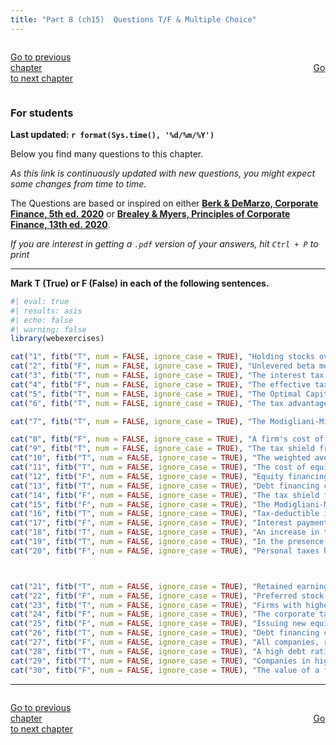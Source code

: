 ```yaml
---
title: "Part 8 (ch15)  Questions T/F & Multiple Choice"
---
```


                
::: {style="display: flex; justify-content: space-between; width: 100%;"}
[Go to previous chapter](p7tf.qmd){.btn .btn-primary role="button" data-toggle="tool" style="margin-right: 430px;"}
[Go to next chapter](p9tf.qmd){.btn .btn-primary role="button" data-toggle="tool"}
::: 

::: {.callout-warning}
### For students

**Last updated: `r format(Sys.time(), '%d/%m/%Y')`  **


Below you find many questions to this chapter. 

*As this link is continuously updated with new questions, you might expect some changes from time to time.*

The Questions are based or inspired on either [**Berk & DeMarzo, Corporate Finance, 5th ed. 2020**](https://www.amazon.com.br/Corporate-Finance-Global-Jonathan-Berk/dp/1292304154) or 
[**Brealey & Myers, Principles of Corporate Finance, 13th ed. 2020**](https://www.amazon.com.br/Principles-Corporate-Finance-Richard-Brealey/dp/1260565556/ref=sr_1_3?refinements=p_27%3ABrealey+Myers&s=books&sr=1-3).

*If you are interest in getting a `.pdf` version of your answers, hit `Ctrl + P` to print*

:::

___


**Mark T (True) or F (False) in each of the following sentences.**

::: {.webex-check .webex-box}

```r
#| eval: true
#| results: asis
#| echo: false
#| warning: false
library(webexercises)

cat("1", fitb("T", num = FALSE, ignore_case = TRUE), "Holding stocks over bonds can provide a tax advantage due to the deferral of capital gains taxes until the asset is sold, which effectively lowers the capital gains tax rate.",  "\n\n")
cat("2", fitb("F", num = FALSE, ignore_case = TRUE), "Unlevered beta measures the risk of a company's stock against that of the broader market, including the impact of a company's capital structure and leverage, while levered beta measures the market risk of a company without the impact of debt.",  "\n\n")
cat("3", fitb("T", num = FALSE, ignore_case = TRUE), "The interest tax shield with permanent debt implies that a company with a permanent level of debt will receive a consistent tax benefit due to the deductibility of interest expenses.",  "\n\n")
cat("4", fitb("F", num = FALSE, ignore_case = TRUE), "The effective tax advantage of debt can be calculated by multiplying the firm's interest expense by the corporate tax rate.",  "\n\n")
cat("5", fitb("T", num = FALSE, ignore_case = TRUE), "The Optimal Capital Structure with Taxes refers to the best mix of debt and equity financing that maximizes a company's market value while minimizing its cost of capital, taking into account the tax benefits of debt financing.",  "\n\n")
cat("6", fitb("T", num = FALSE, ignore_case = TRUE), "The tax advantage of debt arises from the fact that interest payments are reducing the overall tax burden on the firm.",  "\n\n")

cat("7", fitb("T", num = FALSE, ignore_case = TRUE), "The Modigliani-Miller theorem with taxes states that the value of a levered firm is equal to the value of an unlevered firm plus the present value of the tax shield from debt",  "\n\n")

cat("8", fitb("F", num = FALSE, ignore_case = TRUE), "A firm's cost of debt typically decreases as its credit rating improves, reflecting the reduced risk of default associated with higher credit ratings.",  "\n\n")
cat("9", fitb("T", num = FALSE, ignore_case = TRUE), "The tax shield from debt is equivalent to the amount of debt multiplied by the corporate tax rate.",  "\n\n")
cat("10", fitb("T", num = FALSE, ignore_case = TRUE), "The weighted average cost of capital (WACC) decreases as the proportion of debt in a firm's capital structure increases due to the tax shield provided by debt financing.",  "\n\n")
cat("11", fitb("T", num = FALSE, ignore_case = TRUE), "The cost of equity typically increases as a firm's leverage ratio increases due to the higher risk perceived by equity investors.",  "\n\n")
cat("12", fitb("F", num = FALSE, ignore_case = TRUE), "Equity financing always provides a tax shield similar to debt financing.", "\n\n")
cat("13", fitb("T", num = FALSE, ignore_case = TRUE), "Debt financing can lead to financial distress if a company cannot meet its debt obligations.", "\n\n")
cat("14", fitb("F", num = FALSE, ignore_case = TRUE), "The tax shield from debt financing is only applicable if the company is profitable and pays taxes.", "\n\n")
cat("15", fitb("F", num = FALSE, ignore_case = TRUE), "The Modigliani-Miller theorem without taxes states that the value of a firm is dependent on its capital structure.", "\n\n")
cat("16", fitb("T", num = FALSE, ignore_case = TRUE), "Tax-deductible interest on debt can make borrowing a more attractive option for companies.", "\n\n")
cat("17", fitb("F", num = FALSE, ignore_case = TRUE), "Interest payments on debt are not tax-deductible for corporations.", "\n\n")
cat("18", fitb("T", num = FALSE, ignore_case = TRUE), "An increase in the corporate tax rate generally increases the value of the interest tax shield.", "\n\n")
cat("19", fitb("T", num = FALSE, ignore_case = TRUE), "In the presence of corporate taxes, the value of a levered firm is higher than the value of an unlevered firm due to the tax shield provided by debt.", "\n\n")
cat("20", fitb("F", num = FALSE, ignore_case = TRUE), "Personal taxes have no impact on the value of a firm's debt and equity.", "\n\n")



cat("21", fitb("T", num = FALSE, ignore_case = TRUE), "Retained earnings do not provide a tax shield similar to that provided by debt financing.", "\n\n")
cat("22", fitb("F", num = FALSE, ignore_case = TRUE), "Preferred stock dividends provide the same tax benefits as interest on debt.", "\n\n")
cat("23", fitb("T", num = FALSE, ignore_case = TRUE), "Firms with higher marginal tax rates benefit more from the interest tax shield than firms with lower marginal tax rates.", "\n\n")
cat("24", fitb("F", num = FALSE, ignore_case = TRUE), "The corporate tax shield from debt financing is irrelevant in determining a firm's capital structure.", "\n\n")
cat("25", fitb("F", num = FALSE, ignore_case = TRUE), "Issuing new equity shares will generally increase a firm's interest tax shield.", "\n\n")
cat("26", fitb("T", num = FALSE, ignore_case = TRUE), "Debt financing can result in restrictive covenants that limit a company's operational flexibility.", "\n\n")
cat("27", fitb("F", num = FALSE, ignore_case = TRUE), "All companies, regardless of their profitability, can equally benefit from the tax shield provided by debt.", "\n\n")
cat("28", fitb("T", num = FALSE, ignore_case = TRUE), "A high debt ratio can increase a company's financial risk and affect its stock price volatility.", "\n\n")
cat("29", fitb("T", num = FALSE, ignore_case = TRUE), "Companies in highly cyclical industries might use less debt to avoid financial distress during downturns.", "\n\n")
cat("30", fitb("F", num = FALSE, ignore_case = TRUE), "The value of a firm's tax shield is independent of the corporate tax rate.", "\n\n")

```

:::

                


        


___

<script src="https://giscus.app/client.js"
        data-repo="henriquecastror/EF_permanent"
        data-repo-id="R_kgDOLMIejg"
        data-category="General"
        data-category-id="DIC_kwDOLMIejs4Cc1yS"
        data-mapping="number"
        data-term="14"
        data-reactions-enabled="1"
        data-emit-metadata="0"
        data-input-position="bottom"
        data-theme="light"
        data-lang="en"
        crossorigin="anonymous"
        async>
</script>

                
::: {style="display: flex; justify-content: space-between; width: 100%;"}
[Go to previous chapter](p7tf.qmd){.btn .btn-primary role="button" data-toggle="tool" style="margin-right: 430px;"}
[Go to next chapter](p9tf.qmd){.btn .btn-primary role="button" data-toggle="tool"}
::: 
